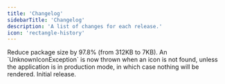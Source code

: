 ```yaml
---
title: 'Changelog'
sidebarTitle: 'Changelog'
description: 'A list of changes for each release.'
icon: 'rectangle-history'
---
```


<Update label="2024-11-19" description="v0.2.1">
    Reduce package size by 97.8% (from 312KB to 7KB).
</Update>

<Update label="2024-11-19" description="v0.2.0">
    An `UnknownIconException` is now thrown when an icon is not found, unless the application
    is in production mode, in which case nothing will be rendered.
</Update>

<Update label="2024-11-17" description="v0.1.0">
    Initial release.
</Update>